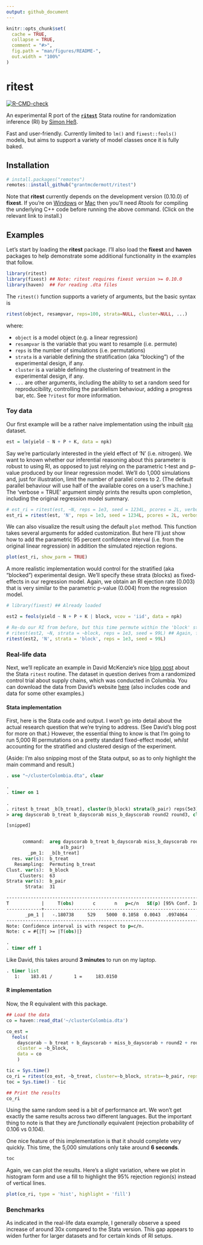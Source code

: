 ```yaml
---
output: github_document
---
```


<!-- README.md is generated from README.Rmd. Please edit that file -->

```r
knitr::opts_chunk$set(
  cache = TRUE,
  collapse = TRUE,
  comment = "#>",
  fig.path = "man/figures/README-",
  out.width = "100%"
)
```

# ritest

<!-- badges: start -->
[![R-CMD-check](https://github.com/grantmcdermott/ritest/workflows/R-CMD-check/badge.svg)](https://github.com/grantmcdermott/ritest/actions)
<!-- badges: end -->

An experimental R port of the **[`ritest`](https://github.com/simonheb)** Stata 
routine for randomization inference (RI) by 
[Simon Heß](https://github.com/simonheb). 

Fast and user-friendly. Currently limited to `lm()` and `fixest::feols()` 
models, but aims to support a variety of model classes once it is fully baked.

## Installation

``` r
# install.packages("remotes")
remotes::install_github("grantmcdermott/ritest")
```

Note that **ritest** currently depends on the development version (0.10.0) of
**fixest**. If you're on 
[Windows](https://cran.r-project.org/bin/windows/Rtools/) or 
[Mac](https://github.com/rmacoslib/r-macos-rtools#how-do-i-use-the-installer) 
then you'll need _Rtools_ for compiling the underlying C++ code before running
the above command. (Click on the relevant link to install.)

## Examples

Let's start by loading the **ritest** package. 
I'll also load the **fixest** and **haven** packages to help demonstrate some
additional functionality in the examples that follow.

```r
library(ritest)
library(fixest) ## Note: ritest requires fixest version >= 0.10.0
library(haven)  ## For reading .dta files
```

The `ritest()` function supports a variety of arguments, but the basic syntax 
is

```r
ritest(object, resampvar, reps=100, strata=NULL, cluster=NULL, ...)
```

where: 

- `object` is a model object (e.g. a linear regression)
- `resampvar` is the variable that you want to resample (i.e. permute)
- `reps` is the number of simulations (i.e. permutations)
- `strata` is a variable defining the stratification (aka "blocking") of the 
experimental design, if any.
- `cluster` is a variable defining the clustering of treatment in the 
experimental design, if any.
- `...` are other arguments, including the ability to set a random seed for
reproducibility, controlling the parallelism behaviour, adding a progress bar,
etc. See `?ritest` for more information.


### Toy data

Our first example will be a rather naive implementation using the inbuilt
[`nkp`](https://vincentarelbundock.github.io/Rdatasets/doc/MASS/npk.html) 
dataset.

```r
est = lm(yield ~ N + P + K, data = npk)
```

Say we're particularly interested in the yield effect of 'N' (i.e. nitrogen).
We want to known whether our inferential reasoning about this parameter is 
robust to using RI, as opposed to just relying on the parametric t-test and 
p-value produced by our linear regression model. We'll do 1,000
simulations and, just for illustration, limit the number of parallel cores to 2. 
(The default parallel behaviour will use half of the available cores on a user's
machine.) 
The 'verbose = TRUE' argument simply prints the results upon completion,
including the original regression model summary.

```r
# est_ri = ritest(est, ~N, reps = 1e3, seed = 1234L, pcores = 2L, verbose = TRUE) ## Formulas work too
est_ri = ritest(est, 'N', reps = 1e3, seed = 1234L, pcores = 2L, verbose = TRUE)
```

We can also visualize the result using the default `plot` method. This function 
takes several arguments for added customization. But here I'll just show how to
add the parametric 95 percent confidence interval (i.e. from the original linear 
regression) in addition the simulated rejection regions.

```r
plot(est_ri, show_parm = TRUE)
```

A more realistic implementation would control for the stratified (aka "blocked")
experimental design. We'll specify these strata (blocks) as fixed-effects in 
our regression model. Again, we obtain an RI ejection rate (0.003) that is very 
similar to the parametric p-value (0.004) from the regression model.

```r
# library(fixest) ## Already loaded

est2 = feols(yield ~ N + P + K | block, vcov = 'iid', data = npk)

# Re-do our RI from before, but this time permute within the 'block' strata.
# ritest(est2, ~N, strata = ~block, reps = 1e3, seed = 99L) ## Again, formulas work
ritest(est2, 'N', strata = 'block', reps = 1e3, seed = 99L)
```

### Real-life data

Next, we'll replicate an example in David McKenzie's nice 
[blog post](https://blogs.worldbank.org/impactevaluations/finally-way-do-easy-randomization-inference-stata)
about the Stata `ritest` routine. The dataset in question derives from a 
randomized control trial about supply chains, which was conducted in Columbia. 
You can download the data from David's website 
[here](https://drive.google.com/open?id=0B9C9RwWKZrUNazdyVXFkSTlTNGc) (also 
includes code and data for some other examples.)

#### Stata implementation

First, here is the Stata code and output. I won't go into detail about the 
actual research question that we're trying to address. (See David's blog post 
for more on that.) However, the essential thing to know is that I'm going to run 
5,000 RI permutations on a pretty standard fixed-effect model, _whilst_ 
accounting for the stratified and clustered design of the experiment. 

(Aside: I'm also snipping most of the Stata output, so as to only highlight the 
main command and result.)

```stata
. use "~/clusterColombia.dta", clear

. 
. timer on 1

. 
. ritest b_treat _b[b_treat], cluster(b_block) strata(b_pair) reps(5e3) seed(546): ///
> areg dayscorab b_treat b_dayscorab miss_b_dayscorab round2 round3, cluster(b_block) a(b_pair)

[snipped]


      command:  areg dayscorab b_treat b_dayscorab miss_b_dayscorab round2 round3, cluster(b_block)
                    a(b_pair)
        _pm_1:  _b[b_treat]
  res. var(s):  b_treat
   Resampling:  Permuting b_treat
Clust. var(s):  b_block
     Clusters:  63
Strata var(s):  b_pair
       Strata:  31

------------------------------------------------------------------------------
T            |     T(obs)       c       n   p=c/n   SE(p) [95% Conf. Interval]
-------------+----------------------------------------------------------------
       _pm_1 |   -.180738     529    5000  0.1058  0.0043  .0974064   .1146569
------------------------------------------------------------------------------
Note: Confidence interval is with respect to p=c/n.
Note: c = #{|T| >= |T(obs)|}

. 
. timer off 1

```

Like David, this takes around **3 minutes** to run on my laptop.

```stata
. timer list
   1:    183.01 /        1 =     183.0150
```

#### R implementation

Now, the R equivalent with this package.

```r
## Load the data
co = haven::read_dta('~/clusterColombia.dta')

co_est = 
  feols(
    dayscorab ~ b_treat + b_dayscorab + miss_b_dayscorab + round2 + round3 | b_pair, 
    cluster = ~b_block,        
    data = co
    )

tic = Sys.time()
co_ri = ritest(co_est, ~b_treat, cluster=~b_block, strata=~b_pair, reps=5e3, seed=546L)
toc = Sys.time() - tic

## Print the results
co_ri
```

Using the same random seed is a bit of performance art. We won't get exactly
the same results across two different languages. But the important thing to note 
is that they are _functionally_ equivalent (rejection probability of 0.106 vs
0.104).

One nice feature of this implementation is that it should complete very quickly. 
This time, the 5,000 simulations only take around **6 seconds**.

```r
toc
```

Again, we can plot the results. Here's a slight variation, where we plot in
histogram form and use a fill to highlight the 95% rejection region(s) instead
of vertical lines.

```r
plot(co_ri, type = 'hist', highlight = 'fill')
```


### Benchmarks

As indicated in the real-life data example, I generally observe a speed increase
of around 30x compared to the Stata version. This gap appears to widen further
for larger datasets and for certain kinds of RI setups.
